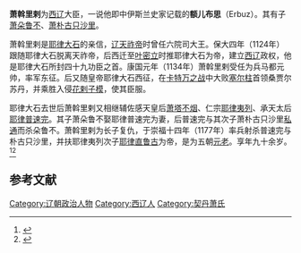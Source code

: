 '''萧斡里剌'''为[[西辽|西辽]]大臣，一说他即中伊斯兰史家记载的'''额儿布思'''（Erbuz）。其有子[[萧朵鲁不|萧朵鲁不]]、[[萧朴古只沙里|萧朴古只沙里]]。

萧斡里剌是[[耶律大石|耶律大石]]的亲信，[[辽天祚帝|辽天祚帝]]时曾任六院司大王。保大四年（1124年）跟随耶律大石脱离天祚帝，后西迁至[[额敏县|叶密立]]时推耶律大石为帝，建立[[西辽|西辽]]政权，他是耶律大石所封四十九功臣之首。康国元年（1134年）萧斡里剌受任为兵马都元帅，率军东征。后又随皇帝耶律大石西征，在[[卡特万之战|卡特万之战]]中大败[[塞尔柱|塞尔柱]]首领桑贾尔苏丹，并乘胜入侵[[花剌子模|花剌子模]]，使其臣服。

耶律大石去世后萧斡里剌又相继辅佐感天皇后[[蕭塔不煙|萧塔不烟]]、仁宗[[耶律夷烈|耶律夷列]]、承天太后[[耶律普速完|耶律普速完]]。其子萧朵鲁不娶耶律普速完为妻，后普速完与其次子萧朴古只沙里[[通奸|私通]]而杀朵鲁不。萧斡里剌为长子复仇，于崇福十四年（1177年）率兵射杀普速完与朴古只沙里，并扶耶律夷列次子[[耶律直魯古|耶律直鲁古]]为帝，是为五朝[[元老|元老]]。享年九十余岁。<ref>{{cite book|title=《中国少数民族史大辞典》|editor=高文德|publisher=吉林教育出版社|year=1995}}</ref><ref>{{cite book|title=《新疆民族辞典》|editor=刘维新|year=1995|publisher=新疆人民出版社}}</ref>

== 参考文献 ==
{{reflist}}

[[Category:辽朝政治人物|Category:辽朝政治人物]]
[[Category:西辽人|Category:西辽人]]
[[Category:契丹萧氏|Category:契丹萧氏]]